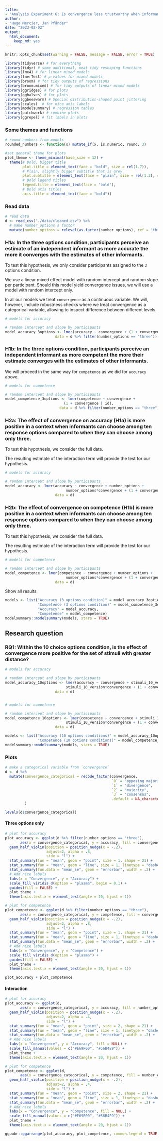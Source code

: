 ```yaml
---
title: 
- "Analysis Experiment 6: Is convergence less trustworthy when informants are biased?"
author: 
- "Hugo Mercier, Jan Pfänder" 
date: "2023-02-02"
output: 
  html_document: 
    keep_md: yes
---
```


```r
knitr::opts_chunk$set(warning = FALSE, message = FALSE, error = TRUE) 
```

```r
library(tidyverse) # for everything
library(tidyr) # some additional, neat tidy reshaping functions
library(lme4) # for linear mixed models
library(lmerTest) # p-values for mixed models
library(broom) # for tidy outputs of regressions
library(broom.mixed) # for tidy outputs of linear mixed models
library(ggridges) # for plots
library(gghalves) # for plots
library(ggbeeswarm) # Special distribution-shaped point jittering
library(scales)  # for nice axis labels
library(modelsummary) # regression tables
library(patchwork) # combine plots
library(ggrepel) # fit labels in plots 
```

### Some themes and functions

```r
# round numbers from models
rounded_numbers <- function(x) mutate_if(x, is.numeric, round, 3)

#set general theme for plots
plot_theme <- theme_minimal(base_size = 12) +
  theme(# Bold, bigger title
        plot.title = element_text(face = "bold", size = rel(1.7)),
        # Plain, slightly bigger subtitle that is grey
        plot.subtitle = element_text(face = "plain", size = rel(1.3), color = "grey70"),
        # Bold legend titles
        legend.title = element_text(face = "bold"),
        # Bold axis titles
        axis.title = element_text(face = "bold"))
```

### Read data
```r
# read data
d <- read_csv("./data/cleaned.csv") %>% 
  # make number_options a factor
  mutate(number_options = relevel(as.factor(number_options), ref = "three"))
```

### H1a: In the three options condition, participants perceive an estimate of an independent informant as more accurate the more it converges with the estimates of other informants.

To test this hypothesis, we only consider participants assigned to the `3` options condition.

We use a linear mixed effect model with random intercept and random slope per participant. Should this model yield convergence issues, we will use a model with random intercept only.

In all our models we treat `convergence` as a continuous variable. We will, however, include robustness checks where we treat convergence as a categorical variable, allowing to inspect difference between different levels.

```r
# models for accuracy

# random intercept and slope by participants
model_accuracy_3options <- lmer(accuracy ~ convergence + (1 + convergence | id), 
                       data = d %>% filter(number_options == "three"))

```


### H1b:  In the three options condition, participants perceive an independent informant as more competent the more their estimate converges with the estimates of other informants.

We will proceed in the same way for `competence` as we did for `accuracy` above.

```r
# models for competence

# random intercept and slope by participants
model_competence_3options <- lmer(competence ~ convergence + 
                           (1 + convergence | id), 
                         data = d %>% filter(number_options == "three"))
```

### H2a: The effect of convergence on accuracy (H1a) is more positive in a context when informants can choose among ten response options compared to when they can choose among only three. 

To test this hypothesis, we consider the full data.

The resulting estimate of the interaction term will provide the test for our hypothesis. 

```r
# models for accuracy

# random intercept and slope by participants
model_accuracy <- lmer(accuracy ~ convergence + number_options + 
                            number_options*convergence + (1 + convergence | id), 
                       data = d)
```

  
### H2b: The effect of convergence on competence (H1b) is more positive in a context when informants can choose among ten response options compared to when they can choose among only three. 

To test this hypothesis, we consider the full data.

The resulting estimate of the interaction term will provide the test for our hypothesis. 

```r
# models for competence

# random intercept and slope by participants
model_competence <- lmer(competence ~ convergence + number_options + 
                            number_options*convergence + (1 + convergence | id), 
                       data = d)
```

Show all results
```r
models <- list("Accuracy (3 options condition)" = model_accuracy_3options, 
               "Competence (3 options condition)" = model_competence_3options, 
               "Accuracy" = model_accuracy, 
               "Competence" = model_competence)
modelsummary::modelsummary(models, stars = TRUE)
```

## Research question 

### RQ1: Within the 10 choice options condition, is the effect of convergence more positive for the set of stimuli with greater distance?

```r
# models for accuracy

# random intercept and slope by participants
model_accuracy_10options <- lmer(accuracy ~ convergence + stimuli_10_version + 
                            stimuli_10_version*convergence + (1 + convergence | id), 
                       data = d)


# models for competence

# random intercept and slope by participants
model_competence_10options <- lmer(competence ~ convergence + stimuli_10_version + 
                            stimuli_10_version*convergence + (1 + convergence | id), 
                       data = d)

```

```r
models <- list("Accuracy (10 options conditions)" = model_accuracy_10options, 
               "Competence (10 options conditions)" = model_competence_10options)
modelsummary::modelsummary(models, stars = TRUE)
```



### Plots

```r
# make a categorical variable from `convergence`
d <- d %>% 
  mutate(convergence_categorical = recode_factor(convergence, 
                                                 `0` = "opposing majority", 
                                                 `1` = "divergence", 
                                                 `2` = "majority", 
                                                 `3` = "consensus",
                                                 .default = NA_character_)
         )

levels(d$convergence_categorical)
```

#### Three options only

```r
# plot for accuracy
plot_accuracy <- ggplot(d %>% filter(number_options == "three"),
       aes(x = convergence_categorical, y = accuracy, fill = convergence_categorical)) +
  geom_half_violin(position = position_nudge(x = -.2),
                   adjust=2, alpha = .8,
                   side = "l") +
  stat_summary(fun = "mean", geom = "point", size = 1, shape = 21) +
  stat_summary(fun = "mean", geom = "line", size = 1, linetype = "dashed") +
  stat_summary(fun.data = "mean_se", geom = "errorbar", width = .2) +
  # Add nice labels
  labs(x = "Convergence", y = "Accuracy") +
  scale_fill_viridis_d(option = "plasma", begin = 0.1) +
  guides(fill = FALSE) +
  plot_theme + 
  theme(axis.text.x = element_text(angle = 20, hjust = 1))
```

```r
# plot for competence
plot_competence <- ggplot(d %>% filter(number_options == "three"),
       aes(x = convergence_categorical, y = competence, fill = convergence_categorical)) +
  geom_half_violin(position = position_nudge(x = -.2),
                   adjust=2, alpha = .8,
                   side = "l") +
  stat_summary(fun = "mean", geom = "point", size = 1, shape = 21) +
  stat_summary(fun = "mean", geom = "line", size = 1, linetype = "dashed") +
  stat_summary(fun.data = "mean_se", geom = "errorbar", width = .2) +
  # Add nice labels
  labs(x = "Convergence", y = "Competence") +
  scale_fill_viridis_d(option = "plasma") +
  guides(fill = FALSE) +
  plot_theme + 
  theme(axis.text.x = element_text(angle = 20, hjust = 1))
```

```r
plot_accuracy + plot_competence
```

#### Interaction

```r
# plot for accuracy
plot_accuracy <- ggplot(d,
       aes(x = convergence_categorical, y = accuracy, fill = number_options)) +
  geom_half_violin(position = position_nudge(x = -.2),
                   adjust=2, alpha = .4,
                   side = "l") +
  stat_summary(fun = "mean", geom = "point", size = 2, shape = 21) +
  stat_summary(fun = "mean", geom = "line", size = 1, linetype = "dashed") +
  stat_summary(fun.data = "mean_se", geom = "errorbar", width = .2) +
  # Add nice labels
  labs(x = "Convergence", y = "Accuracy", fill = NULL) +
  scale_fill_manual(values = c("#E69F00", "#56B4E9")) +
  plot_theme + 
  theme(axis.text.x = element_text(angle = 20, hjust = 1))
```

```r
# plot for competence
plot_competence <- ggplot(d,
       aes(x = convergence_categorical, y = competence, fill = number_options)) +
  geom_half_violin(position = position_nudge(x = -.2),
                   adjust=2, alpha = .4,
                   side = "l") +
  stat_summary(fun = "mean", geom = "point", size = 2, shape = 21) +
  stat_summary(fun = "mean", geom = "line", size = 1, linetype = "dashed") +
  stat_summary(fun.data = "mean_se", geom = "errorbar", width = .2) +
  # Add nice labels
  labs(x = "Convergence", y = "Competence", fill = NULL) +
  scale_fill_manual(values = c("#E69F00", "#56B4E9")) +
  plot_theme + 
  theme(axis.text.x = element_text(angle = 20, hjust = 1))
```

```r
ggpubr::ggarrange(plot_accuracy, plot_competence, common.legend = TRUE)
```
